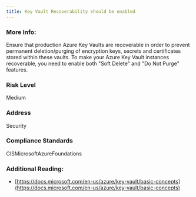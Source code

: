 ```yaml
---
title: Key Vault Recoverability should be enabled
---
```


### More Info:

Ensure that production Azure Key Vaults are recoverable in order to prevent permanent deletion/purging of encryption keys, secrets and certificates stored within these vaults. To make your Azure Key Vault instances recoverable, you need to enable both "Soft Delete" and "Do Not Purge" features.

### Risk Level

Medium

### Address

Security

### Compliance Standards

CISMicrosoftAzureFoundations

### Additional Reading:

- [https://docs.microsoft.com/en-us/azure/key-vault/basic-concepts](https://docs.microsoft.com/en-us/azure/key-vault/basic-concepts)
